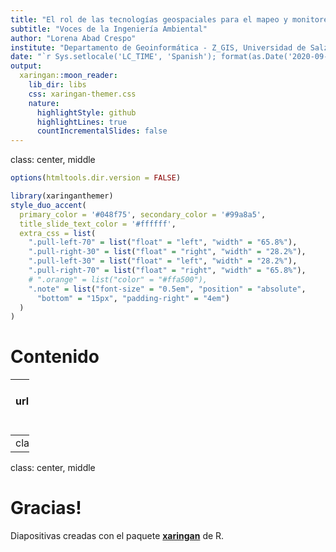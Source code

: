 ```yaml
---
title: "El rol de las tecnologías geospaciales para el mapeo y monitoreo de peligros naturales"
subtitle: "Voces de la Ingeniería Ambiental"
author: "Lorena Abad Crespo"
institute: "Departamento de Geoinformática - Z_GIS, Universidad de Salzburg, Austria"
date: "`r Sys.setlocale('LC_TIME', 'Spanish'); format(as.Date('2020-09-19'), '%d de %B, %Y')`"
output:
  xaringan::moon_reader:
    lib_dir: libs
    css: xaringan-themer.css
    nature:
      highlightStyle: github
      highlightLines: true
      countIncrementalSlides: false
---
```

class: center, middle

```r
options(htmltools.dir.version = FALSE)
```

```r
library(xaringanthemer)
style_duo_accent(
  primary_color = '#048f75', secondary_color = '#99a8a5',
  title_slide_text_color = '#ffffff',
  extra_css = list(
    ".pull-left-70" = list("float" = "left", "width" = "65.8%"),
    ".pull-right-30" = list("float" = "right", "width" = "28.2%"),
    ".pull-left-30" = list("float" = "left", "width" = "28.2%"),
    ".pull-right-70" = list("float" = "right", "width" = "65.8%"),
    # ".orange" = list("color" = "#ffa500"),
    ".note" = list("font-size" = "0.5em", "position" = "absolute", 
      "bottom" = "15px", "padding-right" = "4em")
  )
)
```


# Contenido

---
class: left bottom
background-image: url(figs/geoscience_for_the_future_spa.png)
background-position: 100% 0%
background-size: contain


.note[Fuente: [The Geological Society](https://www.geolsoc.org.uk/Posters)]

---
class: inverse, center, middle

---

class: center, middle

# Gracias!

Diapositivas creadas con el paquete [**xaringan**](https://github.com/yihui/xaringan) de R.
